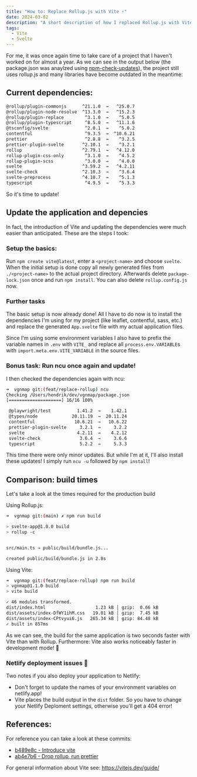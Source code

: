 ```yaml
---
title: "How to: Replace Rollup.js with Vite ⚡️"
date: 2024-03-02
description: "A short description of how I replaced Rollup.js with Vite in a side project"
tags:
  - Vite
  - Svelte
---
```


For me, it was once again time to take care of a project that I haven't worked on for almost a year. As we can see in the output below (the package.json was anaylzed using [npm-check-updates](https://www.npmjs.com/package/npm-check-updates)), the project still uses rollup.js and many libraries have become outdated in the meantime:

## Current dependencies:

```bash
@rollup/plugin-commonjs      ^21.1.0  →   ^25.0.7
@rollup/plugin-node-resolve  ^13.3.0  →   ^15.2.3
@rollup/plugin-replace        ^3.1.0  →    ^5.0.5
@rollup/plugin-typescript     ^8.5.0  →   ^11.1.6
@tsconfig/svelte              ^2.0.1  →    ^5.0.2
contentful                    ^9.3.5  →  ^10.6.21
prettier                      ^2.8.8  →    ^3.2.5
prettier-plugin-svelte       ^2.10.1  →    ^3.2.1
rollup                       ^2.79.1  →   ^4.12.0
rollup-plugin-css-only        ^3.1.0  →    ^4.5.2
rollup-plugin-scss            ^3.0.0  →    ^4.0.0
svelte                       ^3.59.2  →   ^4.2.11
svelte-check                 ^2.10.3  →    ^3.6.4
svelte-preprocess            ^4.10.7  →    ^5.1.3
typescript                    ^4.9.5  →    ^5.3.3
```

So it's time to update!

## Update the application and depencies

In fact, the introduction of Vite and updating the dependencies were much easier than anticipated. These are the steps I took:

### Setup the basics:

Run `npm create vite@latest`, enter a `<project-name>` and choose `svelte`. When the initial setup is done copy all newly generated files from `./<project-name>` to the actual project directory. Afterwards delete `package-lock.json` once and run `npm install`. You can also delete `rollup.config.js` now.

### Further tasks

The basic setup is now already done! All I have to do now is to install the dependencies I'm using for my project (like leaflet, contentful, sass, etc.) and replace the generated `App.svelte` file with my actual application files.

Since I'm using some environment variables I also have to prefix the variable names in `.env` with `VITE_` and replace all `process.env.VARIABLE`s with `import.meta.env.VITE_VARIABLE` in the source files.

### Bonus task: Run ncu once again and update!

I then checked the dependencies again with ncu:

```bash
➜  vgnmap git:(feat/replace-rollup) ncu
Checking /Users/hendrik/dev/vgnmap/package.json
[====================] 16/16 100%

 @playwright/test          1.41.2  →    1.42.1
 @types/node             20.11.19  →  20.11.24
 contentful               10.6.21  →   10.6.22
 prettier-plugin-svelte     3.2.1  →     3.2.2
 svelte                    4.2.11  →    4.2.12
 svelte-check               3.6.4  →     3.6.6
 typescript                 5.2.2  →     5.3.3
```

This time there were only minor updates. But while I'm at it, I'll also install these updates! I simply run `ncu -u` followed by `npm install`!

## Comparison: build times

Let's take a look at the times required for the production build

Using Rollup.js:
```bash
➜  vgnmap git:(main) ✗ npm run build

> svelte-app@1.0.0 build
> rollup -c


src/main.ts → public/build/bundle.js...

created public/build/bundle.js in 2.8s
```

Using Vite:

 ```bash
➜  vgnmap git:(feat/replace-rollup) npm run build
> vgnmap@1.1.0 build
> vite build

 ✓ 46 modules transformed.
dist/index.html                   1.23 kB │ gzip:  0.66 kB
dist/assets/index-DfWY1ihM.css   19.01 kB │ gzip:  7.45 kB
dist/assets/index-CPtvyui6.js   265.34 kB │ gzip: 84.48 kB
✓ built in 857ms
```

As we can see, the build for the same application is two seconds faster with Vite than with Rollup. Furthermore: Vite also works noticeably faster in development mode! 💛

### Netlify deployment issues 🚨

Two notes if you also deploy your application to Netlify:
- Don't forget to update the names of your environment variables on netlify.app!
- Vite places the build output in the `dist` folder. So you have to change your Netlify Deploment settings, otherwise you'll get a 404 error!

## References:

For reference you can take a look at these commits:
- [b489e8c - Introduce vite](https://github.com/thr0n/vgnmap/pull/3/commits/b489e8ce0af15103a7777fd7ada1fbed1cdb4683)
- [ab4e7b6 - Drop rollup, run prettier](https://github.com/thr0n/vgnmap/pull/3/commits/ab4e7b617aca7c498f4ef4e39e1952a66a379c2b)

For general information about Vite see: https://vitejs.dev/guide/
